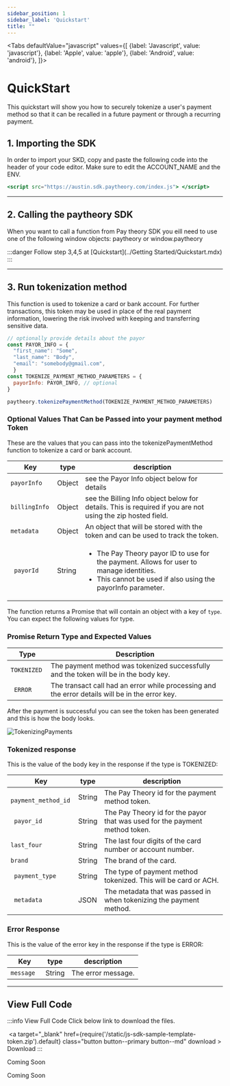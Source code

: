 ```yaml
---
sidebar_position: 1
sidebar_label: 'Quickstart'
title: ""
---
```




<Tabs
  defaultValue="javascript"
  values={[
    {label: 'Javascript', value: 'javascript'},
    {label: 'Apple', value: 'apple'},
    {label: 'Android', value: 'android'},
  ]}>
  <TabItem value="javascript">
  <h1>QuickStart</h1>

  This quickstart will show you how to securely tokenize a user's payment method so that it can be recalled in a future payment or through a recurring payment.



## 1. Importing the SDK
In order to import your SKD, copy and paste the following code into the header of your code editor. Make sure to edit the ACCOUNT_NAME and the ENV.
```jsx
<script src="https://austin.sdk.paytheory.com/index.js"> </script>
```
***

## 2. Calling the paytheory SDK
When you want to call a function from Pay theory SDK you eill need to use one of the following window objects: paytheory or window.paytheory


:::danger 
Follow step 3,4,5 at [Quickstart](../Getting Started/Quickstart.mdx)
:::

***

## 3. Run tokenization method
This function is used to tokenize a card or bank account. For further transactions, this token may be used in place of the real payment information, lowering the risk involved with keeping and transferring sensitive data.
```jsx
// optionally provide details about the payor
const PAYOR_INFO = {
  "first_name": "Some",
  "last_name": "Body",
  "email": "somebody@gmail.com",
  }
const TOKENIZE_PAYMENT_METHOD_PARAMETERS = {
  payorInfo: PAYOR_INFO, // optional
}

paytheory.tokenizePaymentMethod(TOKENIZE_PAYMENT_METHOD_PARAMETERS)
```
### Optional Values That Can be Passed into your payment method Token
These are the values that you can pass into the tokenizePaymentMethod function to tokenize a card or bank account.

|Key                |type               |description                                               |
--------------------|-------------------|----------------------------------------------------------|     
|`payorInfo `       |Object             |see the Payor Info object below for details|
|`billingInfo `     |Object             |see the Billing Info object below for details. This is required if you are not using the zip hosted field.|
|`metadata `        |Object             |An object that will be stored with the token and can be used to track the token.|
|` payorId`         |String             |<ul><li>The Pay Theory payor ID to use for the payment. Allows for user to manage identities.</li><li>This cannot be used if also using the payorInfo parameter.</li></ul>|

The function returns a Promise that will contain an object with a key of `type`. You can expect the following values for type.

### Promise Return Type and Expected Values
|Type               |Description                                            |
--------------------|-------------------------------------------------------|
|`TOKENIZED `       |The payment method was tokenized successfully and the token will be in the body key.|
|` ERROR`           |The transact call had an error while processing and the error details will be in the error key.|

After the payment is successful you can see the token has been generated and this is how the body looks.

![TokenizingPayments](/img/TokenizingPayments.jpeg)

### Tokenized response
This is the value of the body key in the response if the type is TOKENIZED:

|Key                   |type               |description                                               |
|-----------------------|-------------------|----------------------------------------------------------|     
|` payment_method_id`  |String             |The Pay Theory id for the payment method token. |
|` payor_id`           | String            | The Pay Theory id for the payor that was used for the payment method token.|
|`last_four `          |String             | The last four digits of the card number or account number.|
|`brand`               |String             |The brand of the card.                                    |
|` payment_type`       |String             |  The type of payment method tokenized. This will be card or ACH.|
|` metadata`           |JSON               | The metadata that was passed in when tokenizing the payment method.|


### Error Response
This is the value of the error key in the response if the type is ERROR:

|Key                   |type               |description                                               |
-----------------------|-------------------|----------------------------------------------------------|     
|`message `            |String             |The error message.|  

***

## View Full Code
:::info View Full Code
Click below link to download the files.

&nbsp;<a  target="\_blank" href={require('/static/js-sdk-sample-template-token.zip').default}  class="button button--primary button--md" download > Download </a>
:::

</TabItem>

<TabItem value="apple">
  
  Coming Soon
  
  </TabItem>
  <TabItem value="android">
  
  Coming Soon
  </TabItem>

</Tabs>